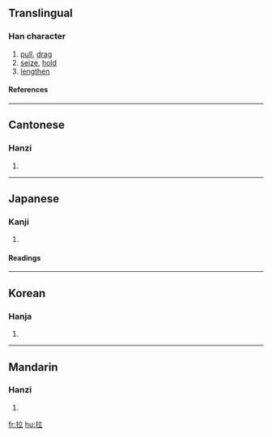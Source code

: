 ==Translingual==
===Han character===
{{Han char|rn=64|rad=手|as=05|sn=8|four=5001<sub>8</sub>|canj=手卜廿 (QYT)}}
# [[pull]], [[drag]]
# [[seize]], [[hold]]
# [[lengthen]]
====References====
{{Han ref|kx=0425.010|dkj=11946|dj=0773.050|hdz=31857.030|uh=62C9|ud=25289|bh=A9D4|bd=43476}}
----
==Cantonese==
===Hanzi===
{{yue-hanzi|jyut=|y=laai1}}
# {{defn|Cantonese}}
----
==Japanese==
===Kanji===
{{ja-kanji|grade=|rs=手05}}
# {{defn|Japanese}} 
====Readings====
{{ja-readings|on=[[らつ]] (ratsu), [[ろう]] (rō)|kun=[[くだく]] (kudaku)}}
----
==Korean==
===Hanja===
{{ko-hanja|hangeul=랍>납|eumhun=|rv=rap>nap|mr=rap>nap|y=lap>nap}}
# {{defn|Korean}}
----
==Mandarin==
===Hanzi===
{{cmn-hanzi|pin=[[lā]] ([[la1]]), [[lá]] ([[la2]]), [[lǎ]] ([[la3]]), [[là]] ([[la4]])|wg=la<sup>1</sup>, la<sup>2</sup>, la<sup>3</sup>, la<sup>4</sup>}}
# {{defn|Mandarin}}

[[fr:拉]]
[[hu:拉]]